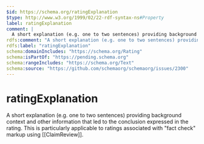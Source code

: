 ```yaml
---
$id: https://schema.org/ratingExplanation
$type: http://www.w3.org/1999/02/22-rdf-syntax-ns#Property
label: ratingExplanation
comment: |
  A short explanation (e.g. one to two sentences) providing background context and other information that led to the conclusion expressed in the rating. This is particularly applicable to ratings associated with "fact check" markup using [[ClaimReview]].
rdfs:comment: "A short explanation (e.g. one to two sentences) providing background context and other information that led to the conclusion expressed in the rating. This is particularly applicable to ratings associated with \"fact check\" markup using [[ClaimReview]]."
rdfs:label: "ratingExplanation"
schema:domainIncludes: "https://schema.org/Rating"
schema:isPartOf: "https://pending.schema.org"
schema:rangeIncludes: "https://schema.org/Text"
schema:source: "https://github.com/schemaorg/schemaorg/issues/2300"
---
```


# ratingExplanation

A short explanation (e.g. one to two sentences) providing background context and other information that led to the conclusion expressed in the rating. This is particularly applicable to ratings associated with "fact check" markup using [[ClaimReview]].

